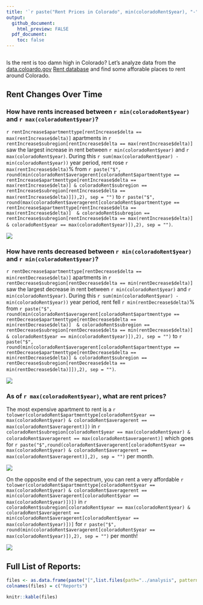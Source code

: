 ```yaml
---
title: '`r paste("Rent Prices in Colorado", min(coloradoRent$year), "-", max(coloradoRent$year), sep = " ")`'
output: 
  github_document:
    html_preview: FALSE
  pdf_document:
    toc: false
---
```

```r
```

Is the rent is too damn high in Colorado? Let's analyze data from the [data.coloardo.gov](https://data.colorado.gov/) [Rent database](https://data.colorado.gov/Housing/Rents-by-Type-of-Apartment-in-Colorado/cmr9-ue2w)
and find some afforable places to rent around Colorado.

## Rent Changes Over Time
### How have rents increased between `r min(coloradoRent$year)` and `r max(coloradoRent$year)`?

`r rentIncrease$apartmenttype[rentIncrease$delta == max(rentIncrease$delta)]`
apartments in
`r rentIncrease$subregion[rentIncrease$delta == max(rentIncrease$delta)]` saw
the largest increase in rent between `r min(coloradoRent$year)` and 
`r max(coloradoRent$year)`. During this 
`r sum(max(coloradoRent$year) - min(coloradoRent$year))` year period, rent rose
`r max(rentIncrease$delta)`% from `r paste("$", round(min(coloradoRent$averagerent[coloradoRent$apartmenttype == rentIncrease$apartmenttype[rentIncrease$delta == max(rentIncrease$delta)] & coloradoRent$subregion == rentIncrease$subregion[rentIncrease$delta == max(rentIncrease$delta)]]),2), sep = "")` to `r paste("$", round(max(coloradoRent$averagerent[coloradoRent$apartmenttype == rentIncrease$apartmenttype[rentIncrease$delta == max(rentIncrease$delta)]  & coloradoRent$subregion == rentIncrease$subregion[rentIncrease$delta == max(rentIncrease$delta)] & coloradoRent$year == max(coloradoRent$year)]),2), sep = "")`.


![](`r paste("../images/rentIncrease/", gsub('[^0-9a-z]', '', tolower(rentIncrease$subregion[rentIncrease$delta == max(rentIncrease$delta)])),".png", sep ="")`)

### How have rents decreased between `r min(coloradoRent$year)` and `r min(coloradoRent$year)`?

`r rentDecrease$apartmenttype[rentDecrease$delta == min(rentDecrease$delta)]`
apartments in
`r rentDecrease$subregion[rentDecrease$delta == min(rentDecrease$delta)]` saw
the largest decrease in rent between `r min(coloradoRent$year)` and 
`r min(coloradoRent$year)`. During this 
`r sum(min(coloradoRent$year) - min(coloradoRent$year))` year period, rent fell
`r min(rentDecrease$delta)`% from `r paste("$", round(min(coloradoRent$averagerent[coloradoRent$apartmenttype == rentDecrease$apartmenttype[rentDecrease$delta == min(rentDecrease$delta)]  & coloradoRent$subregion == rentDecrease$subregion[rentDecrease$delta == min(rentDecrease$delta)] & coloradoRent$year == min(coloradoRent$year)]),2), sep = "")` to `r paste("$", round(min(coloradoRent$averagerent[coloradoRent$apartmenttype == rentDecrease$apartmenttype[rentDecrease$delta == min(rentDecrease$delta)] & coloradoRent$subregion == rentDecrease$subregion[rentDecrease$delta == min(rentDecrease$delta)]]),2), sep = "")`.


![](`r paste("../images/rentDecrease/", gsub('[^0-9a-z]', '', tolower(rentDecrease$subregion[rentDecrease$delta == min(rentDecrease$delta)])),".png", sep ="")`)

### As of `r max(coloradoRent$year)`, what are rent prices?

The most expensive apartment to rent is a `r  tolower(coloradoRent$apartmenttype[coloradoRent$year == max(coloradoRent$year) & coloradoRent$averagerent == max(coloradoRent$averagerent)])` in `r coloradoRent$subregion[coloradoRent$year == max(coloradoRent$year) & coloradoRent$averagerent == max(coloradoRent$averagerent)]` which goes for `r paste("$",round(coloradoRent$averagerent[coloradoRent$year == max(coloradoRent$year) & coloradoRent$averagerent == max(coloradoRent$averagerent)],2), sep = "")` per month.

![](`r paste("../images/maxRent", gsub('[^0-9a-z]', '', tolower(maxRent$subregion[1])), ".png", sep = "")`)

On the opposite end of the sepectrum, you can rent a very affordable `r tolower(coloradoRent$apartmenttype[coloradoRent$year == max(coloradoRent$year) & coloradoRent$averagerent == min(coloradoRent$averagerent[coloradoRent$year == max(coloradoRent$year)])])` in `r coloradoRent$subregion[coloradoRent$year == max(coloradoRent$year) & coloradoRent$averagerent == min(coloradoRent$averagerent[coloradoRent$year == max(coloradoRent$year)])]` for `r paste("$", round(min(coloradoRent$averagerent[coloradoRent$year == max(coloradoRent$year)]),2), sep = "")` per month!

![](`r paste("../images/minRent", gsub('[^0-9a-z]', '', tolower(minRent$subregion[1])), ".png", sep = "")`)


## Full List of Reports:

```r
files <- as.data.frame(paste("[",list.files(path="../analysis", pattern="*.md", full.names=T, recursive=FALSE), "](", list.files(path="../analysis", pattern="*.md", full.names=T, recursive=FALSE),")", "", sep = ""))
colnames(files) = c("Reports")

knitr::kable(files)
```